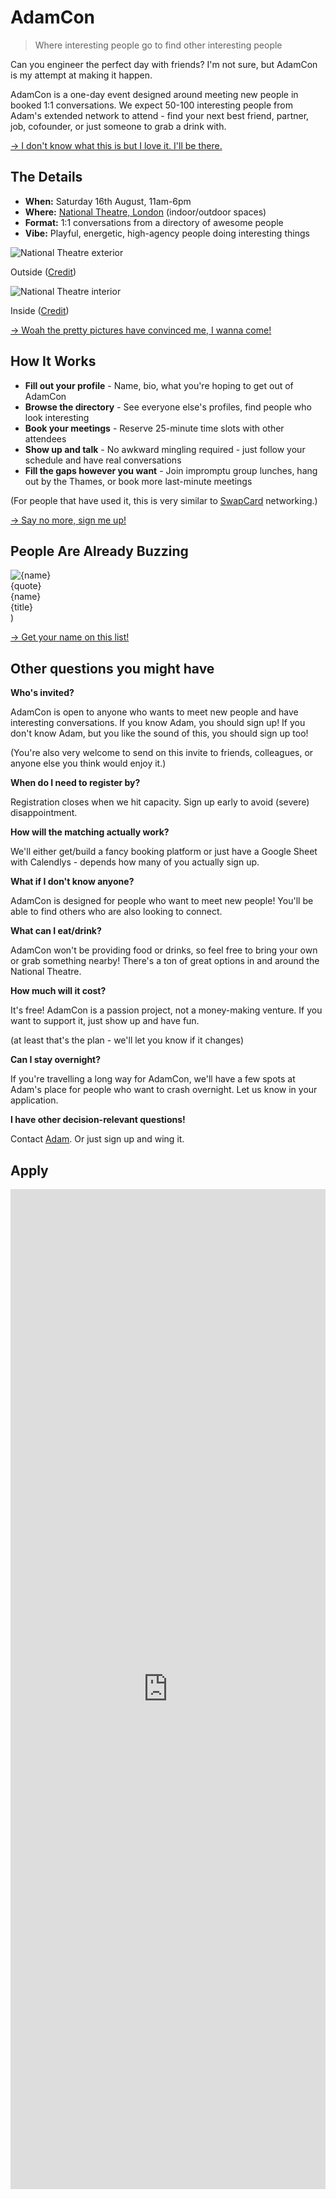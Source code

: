# AdamCon

<blockquote className='border-red-600'>Where interesting people go to find other interesting people</blockquote>

Can you engineer the perfect day with friends? I'm not sure, but AdamCon is my attempt at making it happen.

AdamCon is a one-day event designed around meeting new people in booked 1:1 conversations. We expect 50-100 interesting people from Adam's extended network to attend - find your next best friend, partner, job, cofounder, or just someone to grab a drink with.

[→ I don't know what this is but I love it. I'll be there.](#apply)

## The Details

- **When:** Saturday 16th August, 11am-6pm
- **Where:** [National Theatre, London](https://maps.app.goo.gl/B9L6UiEYn57Smr1m7) (indoor/outdoor spaces)
- **Format:** 1:1 conversations from a directory of awesome people
- **Vibe:** Playful, energetic, high-agency people doing interesting things

<div className='grid sm:grid-cols-2 sm:gap-4'>
  <div className='flex-1'>
    <img
      src='/images/adamcon/theatre-outside.jpg'
      alt='National Theatre exterior'
      className='w-full sm:h-64 object-cover rounded-lg !my-0'
    />
    <p className='text-sm text-gray-600 text-center mt-2'>Outside (<a href='https://commons.wikimedia.org/wiki/File:National_Theatre_2025-05-17.jpg' className='underline'>Credit</a>)</p>
  </div>
  <div className='flex-1'>
    <img
      src='/images/adamcon/theatre-inside.jpg'
      alt='National Theatre interior'
      className='w-full sm:h-64 object-cover rounded-lg !my-0'
    />
    <p className='text-sm text-gray-600 text-center mt-2'>Inside (<a href='https://www.google.co.uk/maps/place/National+Theatre/@51.5072194,-0.1143667,3a,75y,90t/data=!3m8!1e2!3m6!1sCIABIhDJTFTEgjKUTsFxu0qNEBxC!2e10!3e12!6shttps:%2F%2Flh3.googleusercontent.com%2Fgps-cs-s%2FAC9h4nqGvCYplxc12rbA-sw-hscs2Ah2NwtRAcRO6rmM4RJ_jO522U6w2IDcld-Nwe_JZgurgYqNUk2oZkhwygq6N_v8JPGJoEDLDEoxVbsFROBCtBTHfq3n_wuPUen6lTRHFxvROOA9TBGZKMJC%3Dw203-h152-k-no!7i4080!8i3072!4m9!3m8!1s0x487604a3a9db8b75:0x1761ec87fcadd30d!8m2!3d51.5072194!4d-0.1143667!10e5!14m1!1BCgIgARICGAI!16zL20vMDE2ZmQ1?entry=ttu&g_ep=EgoyMDI1MDYxMS4wIKXMDSoASAFQAw%3D%3D' className='underline'>Credit</a>)</p>
  </div>
</div>

[→ Woah the pretty pictures have convinced me, I wanna come!](#apply)

## How It Works

- **Fill out your profile** - Name, bio, what you're hoping to get out of AdamCon
- **Browse the directory** - See everyone else's profiles, find people who look interesting
- **Book your meetings** - Reserve 25-minute time slots with other attendees
- **Show up and talk** - No awkward mingling required - just follow your schedule and have real conversations
- **Fill the gaps however you want** - Join impromptu group lunches, hang out by the Thames, or book more last-minute meetings

(For people that have used it, this is very similar to [SwapCard](https://www.swapcard.com/features/meeting-request-rules) networking.)

[→ Say no more, sign me up!](#apply)

## People Are Already Buzzing

 <div className='flex gap-6 my-6 bg-red-50 p-8 border-l-4 border-red-600'>
   <img
     src={image}
     alt={name}
     className='size-24 rounded-full object-cover flex-shrink-0 !my-0'
   />
   <div>
     <div className='text-gray-800 leading-relaxed mt-0 mb-4'>
      {quote}
     </div>
     <div className='text-sm text-gray-600'>
      <div className='font-semibold text-gray-900'>{name}</div>
      <div>{title}</div>
     </div>
   </div>
 </div>
)

<Testimonial
  quote="After a previous conference I went to, I thought 'what if this, but for friendships?' and somehow convinced myself this was genius rather than unhinged. The worst case scenario is we stand around awkwardly for six hours. The best case is I accidentally create London's most chaotic friendship laboratory. Either way, I'm calling it a win."
  name='Adam Jones'
  title='Founder & CEO, AdamCon'
  image='/images/profile-pic.webp'
/>

<Testimonial
  quote='Is this going to get us banned from the National Theatre?'
  name='Malena Schmidt'
  title='Confirmed attendee, AdamCon'
  image='https://malenaschmidt.com/profile-pic.jpg'
/>

[→ Get your name on this list!](#apply)

## Other questions you might have

**Who's invited?**

AdamCon is open to anyone who wants to meet new people and have interesting conversations. If you know Adam, you should sign up! If you don't know Adam, but you like the sound of this, you should sign up too!

(You're also very welcome to send on this invite to friends, colleagues, or anyone else you think would enjoy it.)

**When do I need to register by?**

Registration closes when we hit capacity. Sign up early to avoid (severe) disappointment.

**How will the matching actually work?**

We'll either get/build a fancy booking platform or just have a Google Sheet with Calendlys - depends how many of you actually sign up.

**What if I don't know anyone?**

AdamCon is designed for people who want to meet new people! You'll be able to find others who are also looking to connect.

**What can I eat/drink?**

AdamCon won't be providing food or drinks, so feel free to bring your own or grab something nearby! There's a ton of great options in and around the National Theatre.

**How much will it cost?**

It's free! AdamCon is a passion project, not a money-making venture. If you want to support it, just show up and have fun.

(at least that's the plan - we'll let you know if it changes)

**Can I stay overnight?**

If you're travelling a long way for AdamCon, we'll have a few spots at Adam's place for people who want to crash overnight. Let us know in your application.

**I have other decision-relevant questions!**

Contact [Adam](/). Or just sign up and wing it.

## Apply

<div className='max-w-screen overflow-clip px-1 -mx-1'>
  <div className='-mt-24 -mx-12'>
    <iframe className='airtable-embed' src='https://airtable.com/embed/appNMfArZZ49tEtzH/pagjd9Z1rB0HOK4Wx/form' frameBorder='0' width='100%' height='1600' style={{background: 'transparent'}}></iframe>
  </div>
</div>
